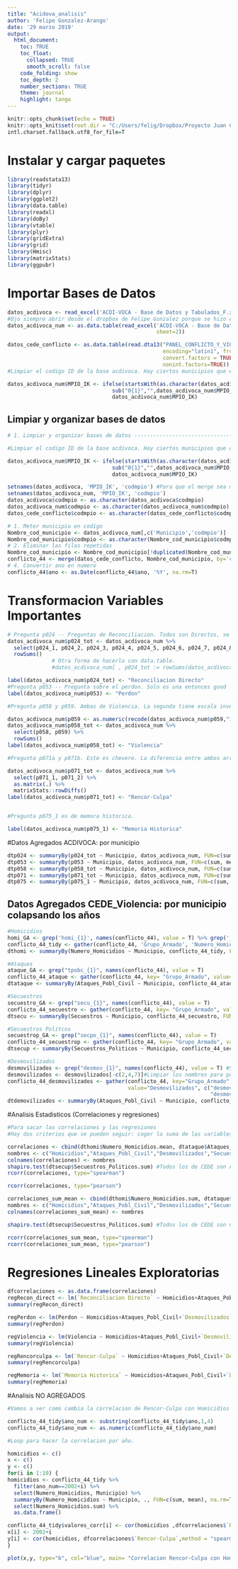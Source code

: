 ```yaml
---
title: "Acidova_analisis"
author: 'Felipe Gonzalez-Arango'
date: '29 marzo 2019'
output: 
  html_document:
    toc: TRUE
    toc_float:
      collapsed: TRUE
      smooth_scroll: false
    code_folding: show
    toc_depth: 2
    number_sections: TRUE
    theme: journal
    highlight: tango
---
```


```r
knitr::opts_chunk$set(echo = TRUE)
knitr::opts_knit$set(root.dir = "C:/Users/felig/Dropbox/Proyecto Juan Camilo")
intl.charset.fallback.utf8_for_file=T
```

# Instalar y cargar paquetes
```r
library(readstata13)
library(tidyr)
library(dplyr)
library(ggplot2)
library(data.table)
library(readxl)
library(doBy)
library(vtable)
library(plyr)
library(gridExtra)
library(grid)
library(Hmisc)
library(matrixStats)
library(ggpubr)
```

# Importar Bases de Datos

```r

datos_acdivoca <- read_excel('ACDI-VOCA - Base de Datos y Tabulados_F.xlsx')
#Ojo siempre abrir desde el dropbox de Felipe Gonzalez porque se hizo el cambio de variables chaacter a numerica desde Excel.
datos_acdivoca_num <- as.data.table(read_excel('ACDI-VOCA - Base de Datos y Tabulados_F.xlsx',
                                               sheet=2))

datos_cede_conflicto <- as.data.table(read.dta13("PANEL_CONFLICTO_Y_VIOLENCIA.dta",
                                                 encoding="latin1", fromEncoding="UTF-8",
                                                 convert.factors = TRUE, generate.factors = TRUE,
                                                 nonint.factors=TRUE))
#Limpiar el codigo ID de la base acdivoca. Hay ciertos municipios que empiezan con un '0' y hay que quitarlo

datos_acdivoca_num$MPIO_IK <- ifelse(startsWith(as.character(datos_acdivoca_num$MPIO_IK),"0"),
                                 sub("0{1}","",datos_acdivoca_num$MPIO_IK, ignore.case=TRUE),
                                 datos_acdivoca_num$MPIO_IK)
```

## Limpiar y organizar bases de datos
```r
# 1. Limpiar y organizar bases de datos --------------------------------------------------

#Limpiar el codigo ID de la base acdivoca. Hay ciertos municipios que empiezan con un '0' y hay que quitarlo

datos_acdivoca_num$MPIO_IK <- ifelse(startsWith(as.character(datos_acdivoca_num$MPIO_IK),"0"),
                                 sub("0{1}","",datos_acdivoca_num$MPIO_IK, ignore.case=TRUE),
                                 datos_acdivoca_num$MPIO_IK)

setnames(datos_acdivoca, 'MPIO_IK', 'codmpio') #Para que el merge sea mas facil
setnames(datos_acdivoca_num, 'MPIO_IK', 'codmpio')
datos_acdivoca$codmpio <- as.character(datos_acdivoca$codmpio)
datos_acdivoca_num$codmpio <- as.character(datos_acdivoca_num$codmpio)
datos_cede_conflicto$codmpio <- as.character(datos_cede_conflicto$codmpio)

# 1. Meter municipio en codigo
Nombre_cod_municipio <- datos_acdivoca_num[,c('Municipio','codmpio')]
Nombre_cod_municipio$codmpio <- as.character(Nombre_cod_municipio$codmpio)
# 2. Eliminar las filas repetidas
Nombre_cod_municipio <- Nombre_cod_municipio[!duplicated(Nombre_cod_municipio),]
conflicto_44 <- merge(datos_cede_conflicto, Nombre_cod_municipio, by='codmpio', all.y = T)
# 4. Convertir ano en numero
conflicto_44$ano <- as.Date(conflicto_44$ano, '%Y', na.rm=T)


```

# Transformacion Variables Importantes
```r
# Pregunta p024 -- Preguntas de Reconciliacion. Todos son Directos, se suman para sacar un indice mas global.
datos_acdivoca_num$p024_tot <- datos_acdivoca_num %>%
  select(p024_1, p024_2, p024_3, p024_4, p024_5, p024_6, p024_7, p024_8) %>%
  rowSums()
              # Otra forma de hacerlo con data.table.
              #datos_acdivoca_num[ , p024_tot := rowSums(datos_acdivoca_num[,c(24:31)])]

label(datos_acdivoca_num$p024_tot) <- "Reconciliacion Directo"
#Pregunta p053 -- Pregunta sobre el perdon. Solo es una entonces good
label(datos_acdivoca_num$p053) <- "Perdon"

#Pregunta p058 y p059. Ambas de Violencia. La segunda tiene escala invertida. La Primera no. Se hacen los arreglos necesarios para poder sumarlas.

datos_acdivoca_num$p059 <- as.numeric(recode(datos_acdivoca_num$p059,"1"="5","2"="4","4"="2","5"="1", "3"="3"))
datos_acdivoca_num$p058_tot <- datos_acdivoca_num %>%
  select(p058, p059) %>%
  rowSums()
label(datos_acdivoca_num$p058_tot) <- "Violencia"

#Pregunta p071a y p071b. Este es chevere. La diferencia entre ambos arroja un coeficiente entre -4 y 4. Un 4 representa Rencor total y un -4 representa sentimientos de culpa(?). Un 0 es neutralidad/tranquilidad/perdon

datos_acdivoca_num$p071_tot <- datos_acdivoca_num %>%
  select(p071_1, p071_2) %>%
  as.matrix(.) %>%
  matrixStats::rowDiffs()
label(datos_acdivoca_num$p071_tot) <- "Rencor-Culpa"


#Pregunta p075_1 es de memora historica.

label(datos_acdivoca_num$p075_1) <- "Memoria Historica"
```

#Datos Agregados ACDIVOCA: por municipio

```r
dtp024 <- summaryBy(p024_tot ~ Municipio, datos_acdivoca_num, FUN=c(sum, median, mean, sd), na.rm=F )
dtp053 <- summaryBy(p053 ~ Municipio, datos_acdivoca_num, FUN=c(sum, median, mean, sd), na.rm=F )
dtp058 <- summaryBy(p058_tot ~ Municipio, datos_acdivoca_num, FUN=c(sum, median, mean, sd), na.rm=F )
dtp071 <- summaryBy(p071_tot ~ Municipio, datos_acdivoca_num, FUN=c(sum, median, mean, sd), na.rm=F )
dtp075 <- summaryBy(p075_1 ~ Municipio, datos_acdivoca_num, FUN=c(sum, median, mean, sd), na.rm=F )
```

## Datos Agregados CEDE_Violencia: por municipio colapsando los años

```r
#Homicidios
homi_GA <- grep('homi_{1}', names(conflicto_44), value = T) %>% grep('_pn',.,value = T, invert = T)
conflicto_44_tidy <- gather(conflicto_44, 'Grupo_Armado', 'Numero_Homicidios', homi_GA)
dthomi <- summaryBy(Numero_Homicidios ~ Municipio, conflicto_44_tidy, FUN=c(sum,median,mean,sd), na.rm=T )

#Ataques
ataque_GA <- grep("tpobc_{1}", names(conflicto_44), value = T)
conflicto_44_ataque <- gather(conflicto_44, key= "Grupo_Armado", value= "Ataques_Pobl_Civil", ataque_GA)
dtataque <- summaryBy(Ataques_Pobl_Civil ~ Municipio, conflicto_44_ataque, FUN=c(sum,median,mean,sd), na.rm=T )

#Secuestros
secuestro_GA <- grep("secu_{1}", names(conflicto_44), value = T)
conflicto_44_secuestro <- gather(conflicto_44, key= "Grupo_Armado", value= "Secuestros", secuestro_GA)
dtsecu <- summaryBy(Secuestros ~ Municipio, conflicto_44_secuestro, FUN=c(sum,median,mean,sd), na.rm=T )

#Secuestros Politcos
secuestrop_GA <- grep("secpo_{1}", names(conflicto_44), value = T)
conflicto_44_secuestrop <- gather(conflicto_44, key= "Grupo_Armado", value= "Secuestros_Politicos", secuestrop_GA)
dtsecup <- summaryBy(Secuestros_Politicos ~ Municipio, conflicto_44_secuestrop, FUN=c(sum,median, mean,sd), na.rm=T )

#Desmovilizados
desmovilizados <- grep("desmov_{1}", names(conflicto_44), value = T) #Seleccionar variables que empiecen con                                                                      desmov_
desmovilizados <- desmovilizados[-c(2,4,7)]#Limpiar los nombres para poder hacer el gather
conflicto_44_desmovilizados <- gather(conflicto_44, key="Grupo_Armado",
                                      value="Desmovilizados", c("desmov_OTRO","desmov_FARC","desmov_ELN",
                                                                "desmov_AUC"))
dtdemovilizados <- summaryBy(Ataques_Pobl_Civil ~ Municipio, conflicto_44_ataque, FUN=c(sum,median,mean,sd), na.rm=T )

```

#Analisis Estadisticos  (Correlaciones y regresiones)
```r
#Para sacar las correlaciones y las regresiones
#Hay dos criterios que se pueden seguir: coger la suma de las variables predictoras o la media. La predecida siempre va a ser la media porque o sino se infla.

correlaciones <- cbind(dthomi$Numero_Homicidios.mean, dtataque$Ataques_Pobl_Civil.mean, dtdemovilizados$Ataques_Pobl_Civil.mean, dtsecu$Secuestros.mean,dtsecup$Secuestros_Politicos.mean, dtp024$p024_tot.mean, dtp053$p053.mean, dtp058$p058_tot.mean, dtp071$p071_tot.mean, dtp075$p075_1.mean)
nombres <- c("Homicidios","Ataques_Pobl_Civil","Desmovilizados","Secuestros","Secuestros_Politcios", label(datos_acdivoca_num$p024_tot),label(datos_acdivoca_num$p053), label(datos_acdivoca_num$p058_tot), label(datos_acdivoca_num$p071_tot),label(datos_acdivoca_num$p075_1))
colnames(correlaciones) <- nombres
shapiro.test(dtsecup$Secuestros_Politicos.sum) #Todos los de CEDE son no siguen distribucion normal. Las escalas, por el contrario si las siguen. Toca tomar una decision alli.
rcorr(correlaciones, type="spearman")
```

```r
rcorr(correlaciones, type="pearson")
```


```r
correlaciones_sum_mean <- cbind(dthomi$Numero_Homicidios.sum, dtataque$Ataques_Pobl_Civil.sum, dtdemovilizados$Ataques_Pobl_Civil.sum, dtsecu$Secuestros.sum,dtsecup$Secuestros_Politicos.sum, dtp024$p024_tot.mean, dtp053$p053.mean, dtp058$p058_tot.mean, dtp071$p071_tot.mean, dtp075$p075_1.mean)
nombres <- c("Homicidios","Ataques_Pobl_Civil","Desmovilizados","Secuestros","Secuestros_Politcios", label(datos_acdivoca_num$p024_tot),label(datos_acdivoca_num$p053), label(datos_acdivoca_num$p058_tot), label(datos_acdivoca_num$p071_tot),label(datos_acdivoca_num$p075_1))
colnames(correlaciones_sum_mean) <- nombres

shapiro.test(dtsecup$Secuestros_Politicos.sum) #Todos los de CEDE son no siguen distribucion normal. Las escalas, por el contrario si las siguen. Toca tomar una decision alli.

rcorr(correlaciones_sum_mean, type="spearman")
rcorr(correlaciones_sum_mean, type="pearson")
```


# Regresiones Lineales Exploratorias
```r
dfcorrelaciones <- as.data.frame(correlaciones)
regRecon_direct <- lm(`Reconciliacion Directo` ~ Homicidios+Ataques_Pobl_Civil+`Desmovilizados`+Secuestros+Secuestros_Politcios, data=dfcorrelaciones)
summary(regRecon_direct)

regPerdon <- lm(Perdon ~ Homicidios+Ataques_Pobl_Civil+`Desmovilizados`+Secuestros+Secuestros_Politcios, data=dfcorrelaciones)
summary(regPerdon)

regViolencia <- lm(Violencia ~ Homicidios+Ataques_Pobl_Civil+`Desmovilizados`+Secuestros+Secuestros_Politcios, data=dfcorrelaciones)
summary(regViolencia)

regRencorculpa <- lm(`Rencor-Culpa` ~ Homicidios+Ataques_Pobl_Civil+`Desmovilizados`+Secuestros+Secuestros_Politcios, data=dfcorrelaciones)
summary(regRencorculpa)

regMemoria <- lm(`Memoria Historica` ~ Homicidios+Ataques_Pobl_Civil+`Desmovilizados`+Secuestros+Secuestros_Politcios, data=dfcorrelaciones)
summary(regMemoria)
```

#Analisis NO AGREGADOS
```r
#Vamos a ver como cambia la correlacion de Rencor-Culpa con Homicidios en el tiempo

conflicto_44_tidy$ano_num <- substring(conflicto_44_tidy$ano,1,4)
conflicto_44_tidy$ano_num <- as.numeric(conflicto_44_tidy$ano_num)

#Loop para hacer la correlacion por año.

homicidios <- c()
x <- c()
y <- c()
for(i in 1:10) {
homicidios <- conflicto_44_tidy %>%
  filter(ano_num==2002+i) %>%
  select(Numero_Homicidios, Municipio) %>%
  summaryBy(Numero_Homicidios ~ Municipio, ., FUN=c(sum, mean), na.rm=T ) %>%
  select(Numero_Homicidios.sum) %>%
  as.data.frame()

conflicto_44_tidy$valores_corr[i] <- cor(homicidios ,dfcorrelaciones$`Rencor-Culpa`,method = "spearman")
x[i] <- 2002+i
y[i] <- cor(homicidios, dfcorrelaciones$`Rencor-Culpa`,method = "spearman")
}
```

```r
plot(x,y, type="b", col="blue", main= "Correlacion Rencor-Culpa con Homicidios en el tiempo", xlab="Años", ylab= "Correlacion")
```

